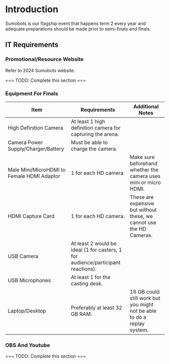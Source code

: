 # Introduction

Sumobots is our flagship event that happens term 2 every year and adequate preparations should be made prior to semi-finals and finals.

## IT Requirements

### Promotional/Resource Website

Refer to 2024 Sumobots website.

=== TODO: Complete this section ===

### Equipment For Finals

| Item                                       | Requirements                                                                     | Additional Notes                                                        |
| ------------------------------------------ | -------------------------------------------------------------------------------- | ----------------------------------------------------------------------- |
| High Definition Camera                     | At least 1 high definition camera for capturing the arena.                       |                                                                         |
| Camera Power Supply/Charger/Battery        | Must be able to charge the camera.                                               |                                                                         |
| Male Mini/MicroHDMI to Female HDMI Adaptor | 1 for each HD camera                                                             | Make sure beforehand whether the camera uses mini or micro HDMI.        |
| HDMI Capture Card                          | 1 for each HD camera.                                                            | These are expensive but without these, we cannot use the HD Cameras.    |
| USB Camera                                 | At least 2 would be ideal (1 for casters, 1 for audience/participant reactions). |                                                                         |
| USB Microphones                            | At least 1 for the casting desk.                                                 |                                                                         |
| Laptop/Desktop                             | Preferably at least 32 GB RAM.                                                   | 16 GB could still work but you might not be able to do a replay system. |

### OBS And Youtube

=== TODO: Complete this section ===
